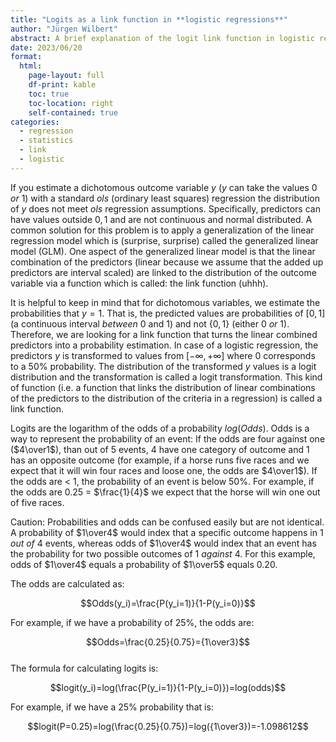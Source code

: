 ```yaml
---
title: "Logits as a link function in **logistic regressions**"
author: "Jürgen Wilbert"
abstract: A brief explanation of the logit link function in logistic regression.
date: 2023/06/20
format:
  html:
    page-layout: full
    df-print: kable
    toc: true
    toc-location: right
    self-contained: true
categories:
  - regression
  - statistics
  - link
  - logistic
---
```

  
If you estimate a dichotomous outcome variable $y$ ($y$ can take the
values 0 *or* 1) with a standard *ols* (ordinary least squares) regression the distribution of
$y$ does not meet *ols* regression assumptions. Specifically, predictors
can have values outside ${0,1}$ and are not continuous and normal
distributed. A common solution for this problem is to apply a
generalization of the linear regression model which is (surprise,
surprise) called the generalized linear model (GLM). One aspect of the
generalized linear model is that the linear combination of the
predictors (linear because we assume that the added up predictors are
interval scaled) are linked to the distribution of the outcome variable
via a function which is called: the link function (uhhh).

It is helpful to keep in mind that for dichotomous variables, we
estimate the probabilities that $y=1$. That is, the predicted values are
probabilities of $[0, 1]$ (a continuous interval *between* 0 and 1) and
not $\{0, 1\}$ (either 0 *or* 1). Therefore, we are looking for a link
function that turns the linear combined predictors into a probability
estimation. In case of a logistic regression, the predictors $y$ is
transformed to values from $[-\infty, +\infty]$ where $0$ corresponds to
a 50% probability. The distribution of the transformed $y$ values is a
logit distribution and the transformation is called a logit
transformation. This kind of function (i.e. a function that links the
distribution of linear combinations of the predictors to the
distribution of the criteria in a regression) is called a link function.

Logits are the logarithm of the odds of a probability $log(Odds)$. Odds
is a way to represent the probability of an event: If the odds are four
against one ($4\over1$), than out of 5 events, 4 have one category of
outcome and 1 has an opposite outcome (for example, if a horse runs five
races and we expect that it will win four races and loose one, the odds
are $4\over1$). If the odds are \< 1, the probability of an event is
below 50%. For example, if the odds are 0.25 = $\frac{1}{4}$ we expect
that the horse will win one out of five races.

Caution: Probabilities and odds can be confused easily but are not
identical. A probability of $1\over4$ would index that a specific
outcome happens in 1 *out of* 4 events, whereas odds of $1\over4$ would
index that an event has the probability for two possible outcomes of 1
*against* 4. For this example, odds of $1\over4$ equals a probability of
$1\over5$ equals $0.20$.

The odds are calculated as:

$$Odds(y_i)=\frac{P(y_i=1)}{1-P(y_i=0)}$$

For example, if we have a probability of 25%, the odds are:

$$Odds=\frac{0.25}{0.75}={1\over3}$$\
The formula for calculating logits is:

$$logit(y_i)=log(\frac{P(y_i=1)}{1-P(y_i=0)})=log(odds)$$

For example, if we have a 25% probability that is:

$$logit(P=0.25)=log(\frac{0.25}{0.75})=log({1\over3})=-1.098612$$
